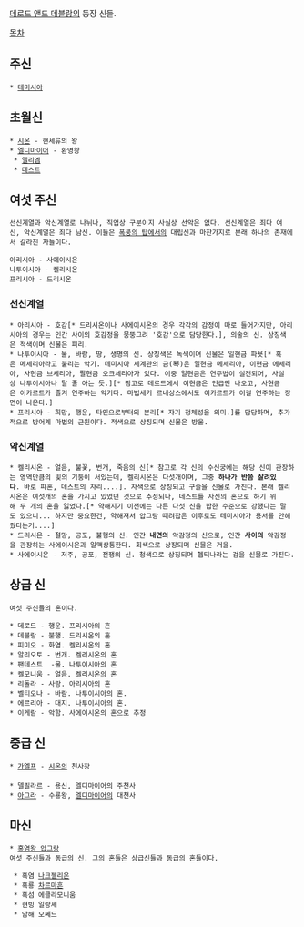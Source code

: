 [[데로드 앤드 데블랑]]의 등장 신들.

[[목차]]

== 주신 ==
 * [[테미시아]]

== 초월신 ==
 * [[시온]] - 현세류의 왕
 * [[엘디마이어]] - 환영왕
  * [[엘리엠]]
  * [[데스트]]

== 여섯 주신 ==
 선신계열과 악신계열로 나뉘나, 직업상 구분이지 사실상 선악은 없다. 선신계열은 죄다 여신, 악신계열은 죄다 남신. 이들은 [[폭풍의 탑]]에서의 대립신과 마찬가지로 본래 하나의 존재에서 갈라진 자들이다.

 아리시아 - 사에이시온
 나투이시아 - 켈리시온
 프리시아 - 드리시온

=== 선신계열 ===
 * 아리시아 - 호감[* 드리시온이나 사에이시온의 경우 각각의 감정이 따로 들어가지만, 아리시아의 경우는 인간 사이의 호감정을 뭉뚱그려 '호감'으로 담당한다.], 의술의 신. 상징색은 적색이며 신물은 피리.
 * 나투이시아 - 물, 바람, 땅, 생명의 신. 상징색은 녹색이며 신물은 일현금 파욧[* 혹은 메세리아라고 불리는 악기. 테미시아 세계관의 금(琴)은 일현금 메세리아, 이현금 에세리아, 사현금 브세리아, 팔현금 오크세리아가 있다. 이중 일현금은 연주법이 실전되어, 사실상 나투이시아나 탈 줄 아는 듯.][* 팜고로 데로드에서 이현금은 언급만 나오고, 사현금은 이카르트가 즐겨 연주하는 악기다. 마법세기 르네상스에서도 이카르트가 이걸 연주하는 장면이 나온다.]
 * 프리시아 - 희망, 행운, 타인으로부터의 분리[* 자기 정체성을 의미.]를 담당하며, 추가적으로 방어계 마법의 근원이다. 적색으로 상징되며 신물은 방울.

=== 악신계열 ===
 * 켈리시온 - 얼음, 불꽃, 번개, 죽음의 신[* 참고로 각 신의 수신궁에는 해당 신이 관장하는 영역만큼의 빛의 기둥이 서있는데, 켈리시온은 다섯개이며, 그중 '''하나가 반쯤 잘려있다'''. 바로 파혼, 데스트의 자리....]. 자색으로 상징되고 구슬을 신물로 가진다. 본래 켈리시온은 여섯개의 혼을 가지고 있었던 것으로 추정되나, 데스트를 자신의 혼으로 하기 위해 두 개의 혼을 잃었다.[* 약해지기 이전에는 다른 다섯 신을 합한 수준으로 강했다는 말도 있으니... 하지만 중요한건, 약해져서 압그랑 때려잡은 이후로도 테미시아가 용서를 안해줬다는거....]
 * 드리시온 - 절망, 공포, 불행의 신. 인간 '''내면의''' 악감정의 신으로, 인간 '''사이의''' 악감정을 관장하는 사에이시온과 일맥상통한다. 회색으로 상징되며 신물은 거울.
 * 사에이시온 - 저주, 공포, 전쟁의 신. 청색으로 상징되며 헵티나라는 검을 신물로 가진다.

== 상급 신 ==
 여섯 주신들의 혼이다.

 * 데로드 - 행운. 프리시아의 혼
 * 데블랑 - 불행. 드리시온의 혼
 * 피미오 - 화염. 켈리시온의 혼
 * 알리오토 - 번개. 켈리시온의 혼
 * 팬테스트  -물. 나투이시아의 혼
 * 켈모니움 - 얼음. 켈리시온의 혼
 * 리돌라 - 사랑. 아리시아의 혼
 * 벨티오나 - 바람. 나투이시아의 혼.
 * 에르리아 - 대지. 나투이시아의 혼.
 * 이게람 - 악함. 사에이시온의 혼으로 추정

== 중급 신 ==
 * [[가엘프]] - [[시온]]의 천사장
 
 * [[델필라르]] - 용신, [[엘디마이어]]의 주천사
 * [[아그라]] - 수룡왕, [[엘디마이어]]의 대천사

== 마신 ==
 * [[홍염왕 압그랑]]
 여섯 주신들과 동급의 신. 그의 혼들은 상급신들과 동급의 혼들이다.

  * 흑염 [[나크젤리온]]     
  * 흑룡 [[차르마흔]]       
  * 흑섬 에클라모니움
  * 현빙 일랑셰           
  * 암해 오쎄드    
